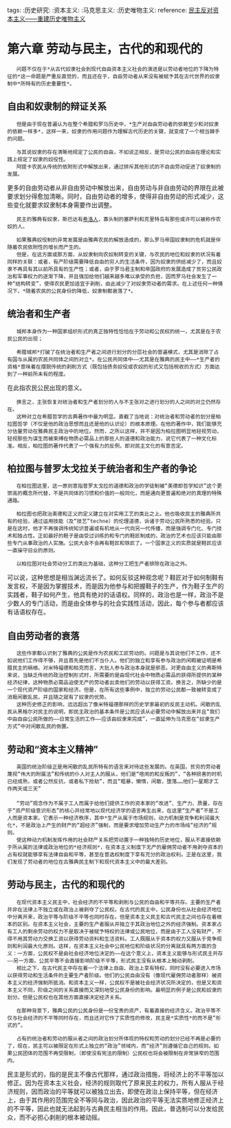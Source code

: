 tags: :历史研究: :资本主义: :马克思主义: :历史唯物主义:
reference: [[https://www.marxists.org/chinese/ellen-wood/democracyagainstcapitalism/index.htm|民主反对资本主义——重建历史唯物主义]]

= 第六章 劳动与民主，古代的和现代的 =

    问题不仅在于*从古代奴隶社会到现代自由资本主义社会的演进是以劳动者地位的下降为特征的*这一命题是严重反直觉的，而且还在于，自由劳动者从来没有被赋予其在古代世界的奴隶制中*所特有的历史重要性*。

== 自由和奴隶制的辩证关系 ==

    但是由于现在普遍认为在整个希腊和罗马历史中，*生产对自由劳动者的依赖至少和对奴隶的依赖一样多*，这样一来，奴隶的作用问题作为理解古代历史的关键，就变成了一个相当棘手的问题。

    与其说奴隶的存在清晰地规定了公民的自由，不如说正相反，是劳动公民的自由在理论和实践上规定了奴隶的奴役性。
    阿提卡农民从传统的依附形式中解放出来，通过排斥其他形式的不自由劳动促进了奴隶制的发展。

更多的自由劳动者从非自由劳动中解放出来，自由劳动与非自由劳动的界限在此被要求划分得愈加清晰。同时，自由劳动者的增多，使得非自由劳动的形式减少，这些变化就要求奴隶制本身需要作出调整。

    民主的雅典有奴隶，斯巴达有[[../Cards/希洛人|希洛人]]，寡头制的塞萨利和克里特岛有那些或许可以被称作农奴的人。

    如果雅典奴役制的异常发展是由雅典农民的解放造成的，那么罗马帝国奴隶制的危机就是伴随着农民依附性的增长而产生的。
    但是，在这方面或那方面，从奴隶制向农奴制转变的关键，与农民的地位和奴隶的状况有着同样的关联：或者，有产阶级需要降低自由的穷人的生活条件，因为奴隶的供给减少了，而且奴隶不再具有其以前所具有的生产性；或者，由于罗马君主制和帝国政府的发展造成了贫穷公民政治和军事权力的逐渐下降，并且强加给他们越来越多难以承受的负担，因而罗马社会发生了一种“结构转变”，使得农民更加适宜于剥削，由此减少了对奴隶劳动者的需求。在上述任何一种情况下，*随着农民的公民身份的降低，奴隶制都衰落了*。

== 统治者和生产者 ==

    城邦本身作为一种国家组织形式的真正独特性恰恰在于劳动和公民权的统一，尤其是在于农民公民的出现；

    希腊城邦*打破了在统治者和生产者之间进行划分的分层社会的普遍模式，尤其是消除了占有国与从属的农民共同体之间的对立*。在公民共同体中——尤其是在雅典的民主中——*生产者的资格*意味着在摆脱传统的剥削方式（既包括债务奴役或农奴的形式又包括税收的方式）方面达到了一种前所未有的程度。

在此指农民公民出现的意义。

    换言之，主张恢复对统治者和生产者划分的人与不主张对之进行划分的人之间的对立仍然存在。
    这种对立在希腊哲学的古典著作中最为明显。直截了当地说：对统治者和劳动者的划分是柏拉图哲学（不仅是他的政治思想而且还是他的认识论）的根本原理。在他的著作中，我们能够充分估量劳动在雅典民主政治中的地位。然而，之所以这样，并不是因为柏拉图明显地轻视劳动，轻视那些为谋生而被束缚在物质必需品上的那些人的道德和政治能力，说它代表了一种文化标准。相反，柏拉图的著作代表了一个强有力的反例，即对民主文化的有意否定。

== 柏拉图与普罗太戈拉关于统治者和生产者的争论 ==

    在柏拉图这里，这一原则意指普罗太戈拉的道德和政治的学徒制被“美德即哲学知识”这个更崇高的概念所代替，不是共同体的习惯和价值的一般同化，而是通向更普遍和绝对的真理的特殊通路。

    柏拉图也把政治美德和正义的定义建立在对实用工艺的类比之上。他也吸收民主的雅典所共有的经验，通过运用技能（及“技艺”techne）的伦理道德，诉诸于劳动公民所熟悉的经验。只是在这时，他才不再强调传统知识普遍或有机地从一代向另一代传播，而是强调专门化、专门技术和独占性。正如最好的鞋子是由受过训练的和专门的鞋匠制成的，政治的艺术也应该只能由那些专门从事政治的人实施。公民大会不会再有鞋匠和铁匠了。一个国家正义的实质就是鞋匠应该一直操守旧业的原则。

    以柏拉图对社会劳动分工的类比为基础，这种分工把生产者排除在政治之外。

可以说，这种思想是相当渊远流长了。如何反驳这种观念呢？鞋匠对于如何制鞋有发言权，不是因为掌握技术，而是因为他参与和把握鞋子的生产，作为鞋子生产的实践者，鞋子如何产生，他具有绝对的话语权。同样的，政治也是一样，政治不是少数人的专门活动，而是由全体参与的社会实践性活动，因此，每个参与者都应该有话语权存在。

== 自由劳动者的衰落 ==

    这些作家都认识到了雅典的公民是作为农民和工匠劳动的。问题是与其说他们不工作，还不如说他们工作得不够，并且首先是他们不当仆人。他们的独立和享有参与政治的闲暇被证明是希腊民主的祸根。对米特福德和柏克而言，大批人参与政治本身就是邪恶。对更自由主义的弗斯特来说，当缺乏传统的政治控制形式时，所需要的是由现代社会中物质必需品的获得所提供的某种经济纪律，这种物质必需品迫使无产的劳动者出卖他们的劳动以获得工资。换言之，所缺少的是一个现代资产阶级的国家和经济。但是，在所有这些事例中，独立的劳动公民都一致被转变成了消极闲散乱民，并且随之就有了奴隶的优势。
    这种历史修正的影响，远远超出了像米特福德那样的历史学家最初的反民主动机。闲散的乱民从黑格尔对民主的说明，即民主政治的基本条件是公民应该从必要劳动中解放出来并且“我们中由自由公民所做的——日常生活的工作——应该由奴隶来完成”，一直延伸为马克思在“奴隶生产方式”中对闲散乱民的倒置。

== 劳动和“资本主义精神” ==

    英国的统治阶级正是用闲散的乱民所特有的语言来对待这些发展的。在英国，贫穷的劳动者蔑视“伟大的附属法”和传统的仆人对主人的服从，他们是“喧闹的和反叛的”，“各种损害的时机已经成熟，或者公然反抗，或者私下抢劫”，而且“粗暴，懒惰，闲散，堕落……他们一星期才工作两天或三天”
 
    “劳动”观念作为不属于工人而属于给他们提供工作的资本家的“改进”、生产力、质量，存在于“资产阶级意识形态”的核心并经常地以现代经济学的语言再生出来，在这里“生产者”不是工人而是资本家。它表示一种经济秩序，其中*生产从属于市场规则，动力机制是竞争和利润最大化*，不是政治上产生的财产的“超经济”强制，而是要求增加劳动生产力的市场纯“经济的”规则。
    使这种动力机制发挥作用的社会财产关系把劳动置于一种独特的历史地位，服从不直接依赖于所从属的法律或政治地位的*经济规则*，在资本主义制度下无产的雇佣劳动者不用剥夺资本的占有权就能够享有法律自由和平等，甚至在普选权制度下享有充分的政治权利。正是在这里，我们发现了劳动者的地位在古雅典民主制下和现代资本主义中的最大差别。

== 劳动与民主，古代的和现代的 ==

    在现代资本主义民主中，社会经济的不平等和剥削与公民的自由和平等共存。主要的生产者并非在法律上不独立或在政治上被剥夺了公民权。在古代的民主中，公民身份也从社会经济地位中分离开来，政治平等与阶级不平等也同时存在。但是资本主义民主和古代民主之间也存在着根本的区别。在资本主义社会，主要的生产者服从并独立于其政治地位之外的经济强制。资本家占有工人的剩余劳动的权力不是取决于被赋予特权的法律或公民地位，而是由于工人没有财产，不得不用其劳动力交换工资以获得劳动资料和生活资料。工人既服从于资本的权力又服从于竞争规则和利润最大化原则。这样，在资本主义社会中公民地位和阶级状况的分离就具有两方面的含义：一方面，公民权不是由社会经济地位决定的——在这个意义上，资本主义能够与形式民主共存——另一方面，公民平等不会直接影响阶级不平等，形式民主没有从根本上触动剥削。
    相比之下，在古代民主中存在着一个法律上自由、政治上享有特权，同时没有必要进入市场以获得劳动和生活条件的主要生产者阶级。他们的公民自由没有（像现代雇佣劳动者那样）被资本主义的经济强制所抵消。和资本主义一样，公民权不是被社会经济状况所决定的，但是又和资本主义不同，阶级之间的关系直接而又深刻地受公民身份的影响。最明显的例子是公民和奴隶的划分。但是公民权也在其他方面直接决定经济关系。
    
    在那种背景下，雅典公民的公民身份是一份宝贵的资产，有着直接的经济含义。政治平等不仅与社会经济的不平等同时存在，而且还对它作了实质性的修改，民主是*实质性*的而不是“形式的”。

    占有的统治者和劳动的服从者之间的政治划分所体现的特权和劳动的划分已经不再是必要的了，现在，民主可以被限定在形式上独立的“政治”领域内，而“经济”则遵循它自己的规则。如果公民团体的范围不再受限制，（即使没有宪法的限制）公民权也将会被限制在非常狭窄的范围内。

民主是形式的，指的是民主不像古代那样，通过政治措施，将经济上的不平等加以修正。因为在资本主义社会，经济的规则取代了原来民主的权力，所有人服从于经济规则，因而政治的平等就可以被独立出去，即使在政治上保持平等，但在经济上，由于其作用的范围完全不等同与政治，因此政治的平等无法实质地修正经济上的不平等，因此也就无法起到与古典民主相当的作用。因此，普选制可以分发给民众，而不必担心剥削的根本被动摇。
